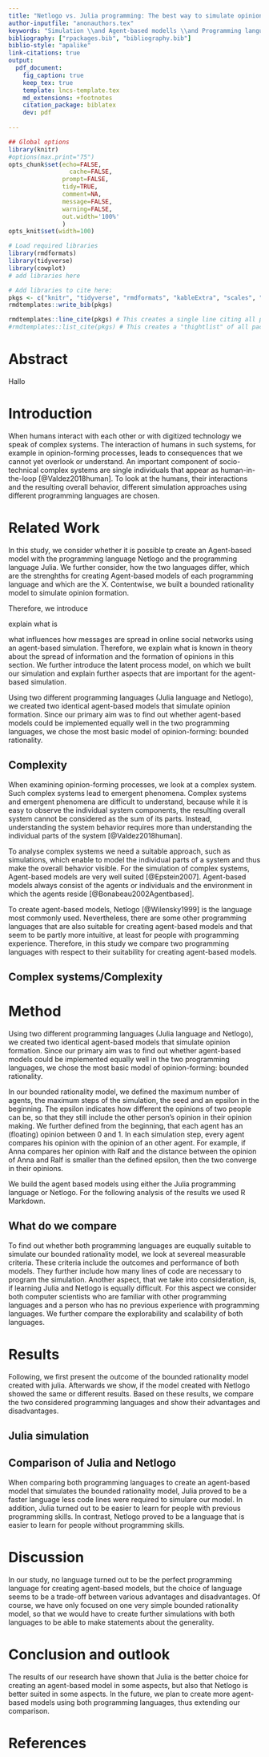 ```yaml
---
title: "Netlogo vs. Julia programming: The best way to simulate opinion formation"
author-inputfile: "anonauthors.tex" 
keywords: "Simulation \\and Agent-based modells \\and Programming languages \\and Netlogo \\and Julia programming."
bibliography: ["rpackages.bib", "bibliography.bib"]
biblio-style: "apalike"
link-citations: true
output:
  pdf_document:
    fig_caption: true
    keep_tex: true
    template: lncs-template.tex
    md_extensions: +footnotes
    citation_package: biblatex
    dev: pdf
    
---
```



```r
## Global options
library(knitr)
#options(max.print="75")
opts_chunk$set(echo=FALSE,
	             cache=FALSE,
               prompt=FALSE,
               tidy=TRUE,
               comment=NA,
               message=FALSE,
               warning=FALSE,
               out.width='100%'
               )
opts_knit$set(width=100)

# Load required libraries
library(rmdformats)
library(tidyverse)
library(cowplot)
# add libraries here

# Add libraries to cite here:
pkgs <- c("knitr", "tidyverse", "rmdformats", "kableExtra", "scales", "psych", "rmdtemplates")
rmdtemplates::write_bib(pkgs)
```


```r
rmdtemplates::line_cite(pkgs) # This creates a single line citing all packages
#rmdtemplates::list_cite(pkgs) # This creates a "thightlist" of all packages 
```

# Abstract
Hallo

<!--- Ca. 1/2 bis 1 Seite --->
# Introduction
When humans interact with each other or with digitized technology we speak of complex systems. The interaction of humans in such systems, for example in opinion-forming processes, leads to consequences that we cannot yet overlook or understand. An important component of socio-technical complex systems are single individuals that appear as human-in-the-loop [@Valdez2018human]. To look at the humans, their interactions and the resulting overall behavior, different simulation approaches using different programming languages are chosen.  

<!--- Since the spread of the Internet, different programming languages have also evolved.
Our world is more complex than years ago. Understanding what leads to complexity requires to consider the underlying systemic structure (Calero Valdez and Ziefle, 2018).
--->
<!--- Ca. 3 bis 4 Seiten --->
# Related Work
In this study, we consider whether it is possible tp create an Agent-based model with the programming language Netlogo and the programming language Julia. We further consider, how the two languages differ, which are the strenghths for creating Agent-based models of each programming language and which are the X. Contentwise, we built a bounded rationality model to simulate opinion formation. 

Therefore, we introduce

explain what is 


what influences how messages are spread in online social networks using an agent-based simulation. 
Therefore, we explain what is known in theory about the spread of information and the formation of opinions in this section. We further introduce the latent process model, on which we built our simulation and explain further aspects that are important for the agent-based simulation.


Using two different programming languages (Julia language and Netlogo), we created two identical agent-based models that simulate opinion formation. Since our primary aim was to find out whether agent-based models could be implemented equally well in the two programming languages, we chose the most basic model of opinion-forming: bounded rationality. 


## Complexity
When examining opinion-forming processes, we look at a complex system. Such complex systems lead to emergent phenomena. Complex systems and emergent phenomena are difficult to understand, because while it is easy to observe the individual system components, the resulting overall system cannot be considered as the sum of its parts. Instead, understanding the system behavior requires more than understanding the individual parts of the system [@Valdez2018human].  

To analyse complex systems we need a suitable approach, such as simulations, which enable to model the individual parts of a system and thus make the overall behavior visible. For the simulation of complex systems, Agent-based models are very well suited [@Epstein2007]. Agent-based models always consist of the agents or individuals and the environment in which the agents reside [@Bonabeau2002Agentbased]. 
 
To create agent-based models, Netlogo [@Wilensky1999] is the language most commonly used. Nevertheless, there are some other programming languages that are also suitable for creating agent-based models and that seem to be partly more intuitive, at least for people with programming experience. Therefore, in this study we compare two programming languages with respect to their suitability for creating agent-based models. 

## Complex systems/Complexity


<!--- Ca. 3 bis 4 Seiten --->
# Method
Using two different programming languages (Julia language and Netlogo), we created two identical agent-based models that simulate opinion formation. Since our primary aim was to find out whether agent-based models could be implemented equally well in the two programming languages, we chose the most basic model of opinion-forming: bounded rationality. 

In our bounded rationality model, we defined the maximum number of agents, the maximum steps of the simulation, the seed and an epsilon in the beginning. The epsilon indicates how different the opinions of two people can be, so that they still include the other person's opinion in their opinion making. We further defined from the beginning, that each agent has an (floating) opinion between 0 and 1. In each simulation step, every agent compares his opinion with the opinion of an other agent. For example, if Anna compares her opinion with Ralf and the distance between the opinion of Anna and Ralf is smaller than the defined epsilon, then the two converge in their opinions.

We build the agent based models using either the Julia programming language or Netlogo. For the following analysis of the results we used R Markdown. 

## What do we compare
To find out whether both programming languages are euqually suitable to simulate our bounded rationality model, we look at severeal measurable criteria. These criteria include the outcomes and performance of both models. They further include how many lines of code are necessary to program the simulation. Another aspect, that we take into consideration, is, if learning Julia and Netlogo is equally difficult. For this aspect we consider both computer scientists who are familiar with other programming languages and a person who has no previous experience with programming languages. We further compare the explorability and scalability of both languages.

<!--- Ca. 4 bis 5 Seiten --->
# Results
Following, we first present the outcome of the bounded rationality model created with julia. Afterwards we show, if the model created with Netlogo showed the same or different results. Based on these results, we compare the two considered programming languages and show their advantages and disadvantages.

## Julia simulation

## Comparison of Julia and Netlogo
When comparing both programming languages to create an agent-based model that simulates the bounded rationality model, Julia  proved to be a faster language less code lines were required to simulare our model. In addition, Julia turned out to be easier to learn for people with previous programming skills. In contrast, Netlogo proved to be a language that is easier to learn for people without programming skills.

<!--- Ca. 1 Seite --->
# Discussion
In our study, no language turned out to be the perfect programming language for creating agent-based models, but the choice of language seems to be a trade-off between various advantages and disadvantages. Of course, we have only focused on one very simple bounded rationality model, so that we would have to create further simulations with both languages to be able to make statements about the generality. 

<!--- Ca. 1/2 bis 1 Seite --->
# Conclusion and outlook
The results of our research have shown that Julia is the better choice for creating an agent-based model in some aspects, but also that Netlogo is better suited in some aspects. In the future, we plan to create more agent-based models using both programming languages, thus extending our comparison. 

# References


